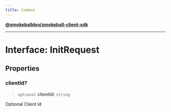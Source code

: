 ```yaml
---
title: Common
---
```

[**@smokeballdev/smokeball-client-sdk**](./../../../../README)

***

# Interface: InitRequest

## Properties

### clientId?

> `optional` **clientId**: `string`

Optional Client Id
